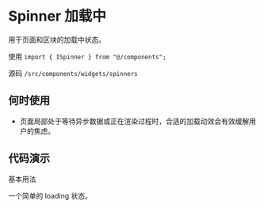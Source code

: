 # Spinner 加载中

用于页面和区块的加载中状态。

使用 `import { ISpinner } from "@/components";`

源码 `/src/components/widgets/spinners`

## 何时使用

* 页面局部处于等待异步数据或正在渲染过程时，合适的加载动效会有效缓解用户的焦虑。

## 代码演示

基本用法

一个简单的 loading 状态。

<code src='./demos/basic' />